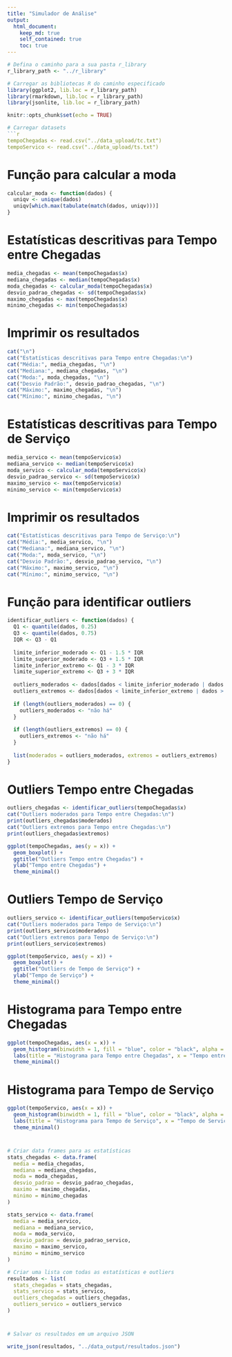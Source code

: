 ---
title: "Simulador de Análise"
output:
  html_document:
    keep_md: true
    self_contained: true
    toc: true
---

```{r setup, include=FALSE}
# Defina o caminho para a sua pasta r_library
r_library_path <- "../r_library"

# Carregar as bibliotecas R do caminho especificado
library(ggplot2, lib.loc = r_library_path)
library(rmarkdown, lib.loc = r_library_path)
library(jsonlite, lib.loc = r_library_path)

knitr::opts_chunk$set(echo = TRUE)

# Carregar datasets
```{r}
tempoChegadas <- read.csv("../data_upload/tc.txt")
tempoServico <- read.csv("../data_upload/ts.txt")
```

# Função para calcular a moda
```{r}
calcular_moda <- function(dados) {
  uniqv <- unique(dados)
  uniqv[which.max(tabulate(match(dados, uniqv)))]
}
```

# Estatísticas descritivas para Tempo entre Chegadas
```{r}
media_chegadas <- mean(tempoChegadas$x)
mediana_chegadas <- median(tempoChegadas$x)
moda_chegadas <- calcular_moda(tempoChegadas$x)
desvio_padrao_chegadas <- sd(tempoChegadas$x)
maximo_chegadas <- max(tempoChegadas$x)
minimo_chegadas <- min(tempoChegadas$x)
```
# Imprimir os resultados
```{r}
cat("\n")
cat("Estatísticas descritivas para Tempo entre Chegadas:\n")
cat("Média:", media_chegadas, "\n")
cat("Mediana:", mediana_chegadas, "\n")
cat("Moda:", moda_chegadas, "\n")
cat("Desvio Padrão:", desvio_padrao_chegadas, "\n")
cat("Máximo:", maximo_chegadas, "\n")
cat("Mínimo:", minimo_chegadas, "\n")
```

# Estatísticas descritivas para Tempo de Serviço
```{r}
media_servico <- mean(tempoServico$x)
mediana_servico <- median(tempoServico$x)
moda_servico <- calcular_moda(tempoServico$x)
desvio_padrao_servico <- sd(tempoServico$x)
maximo_servico <- max(tempoServico$x)
minimo_servico <- min(tempoServico$x)
```

# Imprimir os resultados
```{r}
cat("Estatísticas descritivas para Tempo de Serviço:\n")
cat("Média:", media_servico, "\n")
cat("Mediana:", mediana_servico, "\n")
cat("Moda:", moda_servico, "\n")
cat("Desvio Padrão:", desvio_padrao_servico, "\n")
cat("Máximo:", maximo_servico, "\n")
cat("Mínimo:", minimo_servico, "\n")
```

# Função para identificar outliers
```{r}
identificar_outliers <- function(dados) {
  Q1 <- quantile(dados, 0.25)
  Q3 <- quantile(dados, 0.75)
  IQR <- Q3 - Q1
  
  limite_inferior_moderado <- Q1 - 1.5 * IQR
  limite_superior_moderado <- Q3 + 1.5 * IQR
  limite_inferior_extremo <- Q1 - 3 * IQR
  limite_superior_extremo <- Q3 + 3 * IQR
  
  outliers_moderados <- dados[dados < limite_inferior_moderado | dados > limite_superior_moderado]
  outliers_extremos <- dados[dados < limite_inferior_extremo | dados > limite_superior_extremo]
  
  if (length(outliers_moderados) == 0) {
    outliers_moderados <- "não há"
  }
  
  if (length(outliers_extremos) == 0) {
    outliers_extremos <- "não há"
  }
  
  list(moderados = outliers_moderados, extremos = outliers_extremos)
}
```

# Outliers Tempo entre Chegadas
```{r}
outliers_chegadas <- identificar_outliers(tempoChegadas$x)
cat("Outliers moderados para Tempo entre Chegadas:\n")
print(outliers_chegadas$moderados)
cat("Outliers extremos para Tempo entre Chegadas:\n")
print(outliers_chegadas$extremos)

ggplot(tempoChegadas, aes(y = x)) +
  geom_boxplot() +
  ggtitle("Outliers Tempo entre Chegadas") +
  ylab("Tempo entre Chegadas") +
  theme_minimal()
```

# Outliers Tempo de Serviço
```{r}
outliers_servico <- identificar_outliers(tempoServico$x)
cat("Outliers moderados para Tempo de Serviço:\n")
print(outliers_servico$moderados)
cat("Outliers extremos para Tempo de Serviço:\n")
print(outliers_servico$extremos)

ggplot(tempoServico, aes(y = x)) +
  geom_boxplot() +
  ggtitle("Outliers de Tempo de Serviço") +
  ylab("Tempo de Serviço") +
  theme_minimal()
```

# Histograma para Tempo entre Chegadas
```{r}
ggplot(tempoChegadas, aes(x = x)) +
  geom_histogram(binwidth = 1, fill = "blue", color = "black", alpha = 0.7) +
  labs(title = "Histograma para Tempo entre Chegadas", x = "Tempo entre Chegadas", y = "Frequência") +
  theme_minimal()
```

# Histograma para Tempo de Serviço
```{r}
ggplot(tempoServico, aes(x = x)) +
  geom_histogram(binwidth = 1, fill = "blue", color = "black", alpha = 0.7) +
  labs(title = "Histograma para Tempo de Serviço", x = "Tempo de Serviço", y = "Frequência") +
  theme_minimal()
```

#
```{r}
# Criar data frames para as estatísticas
stats_chegadas <- data.frame(
  media = media_chegadas,
  mediana = mediana_chegadas,
  moda = moda_chegadas,
  desvio_padrao = desvio_padrao_chegadas,
  maximo = maximo_chegadas,
  minimo = minimo_chegadas
)

stats_servico <- data.frame(
  media = media_servico,
  mediana = mediana_servico,
  moda = moda_servico,
  desvio_padrao = desvio_padrao_servico,
  maximo = maximo_servico,
  minimo = minimo_servico
)

# Criar uma lista com todas as estatísticas e outliers
resultados <- list(
  stats_chegadas = stats_chegadas,
  stats_servico = stats_servico,
  outliers_chegadas = outliers_chegadas,
  outliers_servico = outliers_servico
)
```

#
```{r}
# Salvar os resultados em um arquivo JSON

write_json(resultados, "../data_output/resultados.json")

```

#
```{r}

```

#
```{r}

```

#
```{r}

```

#
```{r}

```

#
```{r}

```

#
```{r}

```

